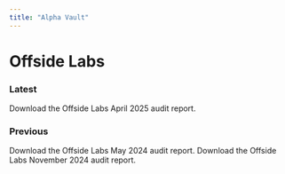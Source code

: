 ```yaml
---
title: "Alpha Vault"
---
```


# Offside Labs

### Latest

<CardGroup cols={1}>
  <Card title="Download Offside Labs Audit" icon="file-pdf" iconType="solid" href="https://github.com/MeteoraAg/audits/blob/main/alpha-vault/offside-labs-meteora-alpha-vault-april-2025.pdf">
    Download the Offside Labs April 2025 audit report.
  </Card>
</CardGroup>

### Previous

<CardGroup cols={2}>
  <Card title="Download Offside Labs Audit [1]" icon="file-pdf" iconType="solid" href="https://github.com/MeteoraAg/audits/blob/main/alpha-vault/offside-labs-meteora-alpha-vault-may-2024.pdf">
    Download the Offside Labs May 2024 audit report.
  </Card>
    <Card title="Download Offside Labs Audit [2]" icon="file-pdf" iconType="solid" href="https://github.com/MeteoraAg/audits/blob/main/alpha-vault/offside-labs-meteora-alpha-vault-nov-2024.pdf">
    Download the Offside Labs November 2024 audit report.
  </Card>
</CardGroup>
